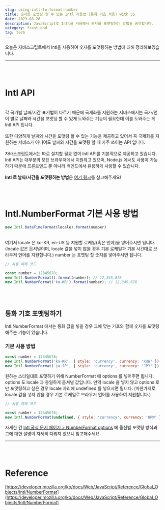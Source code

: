 ```yaml
---
slug: using-intl-to-format-number
title: 숫자를 포맷팅 할 수 있는 Intl 사용법 (통화 기호 적용) with JS
date: 2023-08-26
description: JavaScript로 Intl을 사용해서 숫자를 포맷팅하는 방법을 공유합니다.
category: front-end
tag: tech
---
```


오늘은 자바스크립트에서 Intl을 사용하여 숫자를 포맷팅하는 방법에 대해 정리해보겠습니다.
<br />

---

<br /> <br />

# Intl API
<br /> 각 국가별 날짜/시간 표기법이 다르기 때문에 국제화를 지원하는 서비스에서는 국가/언어 별로 날짜와 시간을 포맷팅 할 수 있게 도와주는 기능이 필요한데 이를 도와주는 게 Intl API 입니다. <br /> <br />
또한 다양하게 날짜와 시간을 포맷팅 할 수 있는 기능을 제공하고 있어서 꼭 국제화를 지원하는 서비스가 아니여도 날짜와 시간을 포맷팅 할 때 자주 쓰이는 API 입니다. <br /> <br />
자바스크립트에서는 따로 설치할 필요 없이 Intl API를 기본적으로 제공하고 있습니다. Intl API는 대부분의 모던 브라우저에서 지원되고 있으며, Node.js 에서도 사용이 가능하기 때문에 프론트엔드 뿐 아니라 백엔드에서 유용하게 사용할 수 있습니다. <br /> <br />
<b>Intl 로 날짜/시간을 포맷팅하는 방법</b>은 [여기 링크](/blog/using-intl-to-format-dates-and-times)를 참고해주세요!

<br /> <br />

# Intl.NumberFormat 기본 사용 방법
```javascript
new Intl.DateTimeFormat(locale).format(number)
```
<br /> 여기서 locale 은 ko-KR, en-US 등 지원할 로케일(혹은 언어)을 넣어주시면 됩니다. (locale 값은 옵셔널이며, locale 값을 넣지 않을 경우 기본 로케일과 기본 시간대로 브라우저 언어를 지원합니다.) number 는 포맷팅 할 숫자를 넣어주시면 됩니다.

```javascript
// 사용 예제 코드

const number = 12345678;
new Intl.NumberFormat().format(number); // 12,345,678
new Intl.NumberFormat('ko-KR').format(number); // 12,345,678
```
<br /> <br />

## 통화 기호 포맷팅하기
Intl.NumberFormat 에서는 통화 값을 넣을 경우 그에 맞는 기호와 함께 숫자를 포맷팅 해주는 기능이 있습니다.
<br />
### 기본 사용 방법
```javascript
const number = 12345678;
new Intl.NumberFormat('ko-KR', { style: 'currency', currency: 'KRW' }).format(number); // ₩12,345,678
new Intl.NumberFormat('ja-JP', { style: 'currency', currency: 'JPY' }).format(number); // ￥12,345,678
```
원하는 스타일대로 포맷하기 위해 NumberFormat 에 options 를 넣어주면 됩니다. options 도 locale 과 동일하게 옵셔널 값입니다. 만약 locale 을 넣지 않고 options 로만 포맷팅하고 싶은 경우 locale 자리에 undefined 를 넣으시면 됩니다. (마찬가지로 locale 값을 넣지 않을 경우 기본 로케일로 브라우저 언어를 사용하여 지원합니다.)

```javascript
// 사용 예제 코드

const number = 12345678;
new Intl.NumberFormat(undefined, { style: 'currency', currency: 'KRW' }).format(number); // ₩12,345,678
```
자세한 건 [Intl 공식 문서 페이지 > NumberFormat options](https://developer.mozilla.org/en-US/docs/Web/JavaScript/Reference/Global_Objects/Intl/NumberFormat/NumberFormat) 에 옵션별 포맷팅 방식과 그에 대한 설명이 자세히 다뤄져 있으니 참고해주세요.
<br />

---

<br /> <br />

# Reference

[https://developer.mozilla.org/ko/docs/Web/JavaScript/Reference/Global_Objects/Intl/NumberFormat](https://developer.mozilla.org/ko/docs/Web/JavaScript/Reference/Global_Objects/Intl/NumberFormat)